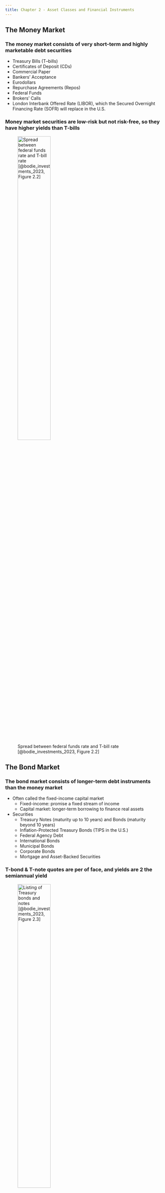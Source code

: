 ```yaml
---
title: Chapter 2 - Asset Classes and Financial Instruments
---
```


## The Money Market

### The money market consists of very short-term and highly marketable debt securities

- Treasury Bills (T--bills)
- Certificates of Deposit (CDs)
- Commercial Paper
- Bankers' Acceptance
- Eurodollars
- Repurchase Agreements (Repos)
- Federal Funds
- Brokers' Calls
- London Interbank Offered Rate (LIBOR), which the Secured Overnight Financing Rate (SOFR) will replace in the U.S.

### Money market securities are low-risk but not risk-free, so they have higher yields than T-bills

![Spread between federal funds rate and T-bill rate [@bodie_investments_2023, Figure 2.2]](./Figures/bod12665_0202.png){height=50%}

## The Bond Market

### The bond market consists of longer-term debt instruments than the money market

- Often called the fixed-income capital market
	- Fixed-income: promise a fixed stream of income
	- Capital market: longer-term borrowing to finance real assets
- Securities
	- Treasury Notes (maturity up to 10 years) and Bonds (maturity beyond 10 years)
	- Inflation-Protected Treasury Bonds (TIPS in the U.S.)
	- Federal Agency Debt
	- International Bonds
	- Municipal Bonds
	- Corporate Bonds
	- Mortgage and Asset-Backed Securities

### T-bond & T-note quotes are per \textdollar100 of face, and yields are 2\texttimes\ the semiannual yield

![Listing of Treasury bonds and notes [@bodie_investments_2023, Figure 2.3]](./Figures/bod12665_0203.png){height=50%}

### Municipal bond interest income is tax-exempt in the U.S., so investors accept lower yields

- For the marginal investor, the after-tax yield on taxable bonds must equal the after-tax yield on tax-free "munis"
- Therefore
$$
r_{taxable}(1-t) = r_{muni}
$$
where $r$ values are yields and $t$ is the marginal tax rate, so the "cutoff tax bracket" is
$$
t = 1 - \frac{r_{muni}}{r_{taxable}}
$$

### The ratio of yields on municipal to Baa-rated corporate bonds varies over time

![Ratio of yields on municipal debt to corporate Baa-rated debt [@bodie_investments_2023, Figure 2.5]](./Figures/bod12665_0205.png){height=50%}

## Equity Securities

### Common stock represents ownership in a corporation and offers a share in votes and financial benefits

- Owners elect a board of directors with one vote per share
	- The board controls the corporation
	- The board only meets a few times a year, so it selects managers to run the corporation on a day-to-day basis
	- The board incentivizes and monitors these managers to act in the best interest of owners
- Owners share proportionally in corporate profits via dividends

### Common stock is a residual claim on the corporation with limited liability

- "Residual claim" means that stockholders are last in line to claim
	corporate assets and income
	- For a corporation in liquidation, tax authorities, employees, suppliers, bondholders, and creditors are paid before stockholders
	- For a corporation not in liquidation, stockholder residual claims are either reinvested or paid out as a dividend
- "Limited liability" means that stockholders cannot lose more than their initial investment
	- This limited liability is in contrast to owners of unincorporated firms, whose creditors can claim owner personal assets

### Common stock quotes are per share and provide other salient information

![Listing of stocks trades on the New York Stock Exchange [@bodie_investments_2023, Figure 2.8]](./Figures/bod12665_0208.png){height=50%}

### Preferred stock is a hybrid security with features similar to bonds and equity

- Like bonds
	- Promises to pay a fixed amount of income each year as dividends
	- Does not offer voting rights to control the firm
- Like equity
	- No contractual obligation to pay dividends, but preferred dividends are typically cumulative, so they cumulate and must be paid before common stock receives its dividend
	- Preferred dividends are not a tax-deductible expense for the paying firm
	- Preferred dividends are a partially tax-deductible income for the receiving firm

### American Depositary Receipts (ADRs) trade in the U.S. and represent shares of a foreign corporation

- ADRs make it easier for foreign corporations to meet U.S. security registration requirements
- ADRs are the most common way for U.S. investors to invest in shares of foreign corporations directly

## Stock and Bond Market Indexes

### The Dow Jones Industrial Average (DJIA) is a price-weighted index of 30 "blue-chip" corporations

- Originally computed as the average share price of stocks in the index
	- Therefore, the percentage change in the DJIA measures the returns (excluding dividends) on a portfolio that holds one share of each stock
	- Therefore, the dollar investment in each stock is proportional to its share price
	- So, the DJIA is a price-weighted index
- The DJIA is no longer the average share price to avoid jumps in the index following stock splits, large dividends, and new stocks
- Instead, the DJIA is the sum of prices divided by a divisor, adjusted after events to keep the same index level

### The S&P 500 stock index is a market-value-weighted index of 500 large stocks

- The S&P 500 provides 2 advantages over the DJIA
	- Bigger basket of stocks that represents more of the stock market
	- Market-value-weighted instead of price-weighted
- Price-weighted and market-value-weighted indexes have
	different interpretations
	- Price-weighted: Portfolio of investment of one share in each stock
	- Market-value-weighted: Portfolio of investment in each stock proportional to market capitalization
	- *But neither is a total return index accounting for dividends!*

### There are many other indexes!

- Russell Indexes are market-value-weighted indexes of several slices of the 4,000 largest stocks by market capitalization
- NYSE, NASDAQ, Wilshire 5000, etc.
- Equal-weighted indexes make equal dollar investments in each stock, regardless of its price or market capitalization
	- Easy to calculate portfolio returns as the average of stock returns
	- However, equal-weighted indexes must rebalance every period to get back to equal (i.e., $\frac{1}{N}$) portfolio weights
- Foreign and international stock market indexes
- Bond indexes, although bond indexes are difficult to calculate because bonds trade less frequently than stocks

## Derivatives Markets

### Futures, options, and related derivatives contract payoffs depend on the values of other variables

- Such as commodity prices, bond prices, stock prices, interest rates, or index levels
- Options
	- A *call* option gives its holder the right (but not the obligation) to *buy* a specific asset at a specific price (exercise or strike price) on or before a specific date (expiration date or expiry)
	- A *put* option is similar but gives its holder the right to *sell*
- Futures
	- A futures contract is an obligation to deliver a specific asset at a specific delivery date (maturity date) at a specific price (futures price)
	- The long position commits to purchase, and the short position commits to sell


### Summary from @bodie_investments_2023 {.appendix}

![](./Figures/summary_02.png){height=75%}

### Key equations from @bodie_investments_2023 {.appendix}

![](./Figures/key_eq_02.png){height=75%}

